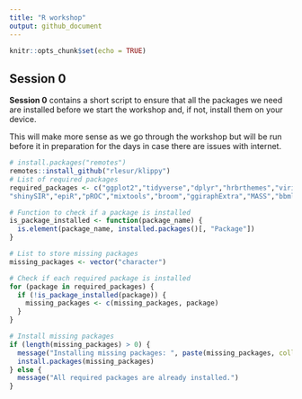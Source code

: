---
title: "R workshop"
output: github_document
---

```{r setup, include=FALSE}
knitr::opts_chunk$set(echo = TRUE)
```

## Session 0

**Session 0** contains a short script to ensure that all the packages we need are installed before we start the workshop and, if not, install them on your device. 

This will make more sense as we go through the workshop but will be run before it in preparation for the days in case there are issues with internet.

```{r}
# install.packages("remotes")
remotes::install_github("rlesur/klippy")
# List of required packages
required_packages <- c("ggplot2","tidyverse","dplyr","hrbrthemes","viridis","ggpubr","GGally","ggridges","tidyr","scales","deSolve","bayestestR",
"shinySIR","epiR","pROC","mixtools","broom","ggiraphExtra","MASS","bbmle","coda","rjags","bayesplot","spatstat","forecast","pacman","devtools","BiocManager")

# Function to check if a package is installed
is_package_installed <- function(package_name) {
  is.element(package_name, installed.packages()[, "Package"])
}

# List to store missing packages
missing_packages <- vector("character")

# Check if each required package is installed
for (package in required_packages) {
  if (!is_package_installed(package)) {
    missing_packages <- c(missing_packages, package)
  }
}

# Install missing packages
if (length(missing_packages) > 0) {
  message("Installing missing packages: ", paste(missing_packages, collapse = ", "))
  install.packages(missing_packages)
} else {
  message("All required packages are already installed.")
}

```

